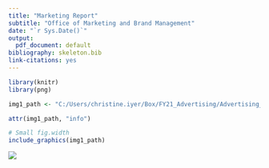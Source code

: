 ```yaml
---
title: "Marketing Report"
subtitle: "Office of Marketing and Brand Management"
date: "`r Sys.Date()`"
output:
  pdf_document: default
bibliography: skeleton.bib
link-citations: yes
---
```


```r
library(knitr)
library(png)
```


```r
img1_path <- "C:/Users/christine.iyer/Box/FY21_Advertising/Advertising_Analytics_Responsibilities/Rplot.png"

attr(img1_path, "info")
```

```r
# Small fig.width
include_graphics(img1_path)
```

![](C:/Users/christine.iyer/Box/FY21_Advertising/Advertising_Analytics_Responsibilities/Rplot.png)